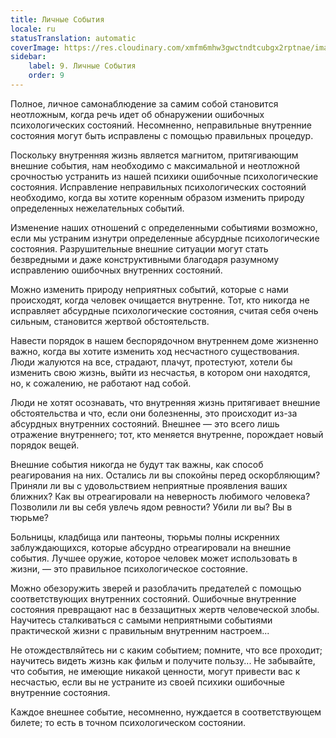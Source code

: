 ```yaml
---
title: Личные События
locale: ru
statusTranslation: automatic
coverImage: https://res.cloudinary.com/xmfm6mhw3gwctndtcubgx2rptnae/image/upload/v1740468922/small_cover_tratado_de_psicologia_revolucionaria_a4c0dca4e0.webp
sidebar:
    label: 9. Личные События
    order: 9
---
```

Полное, личное самонаблюдение за самим собой становится неотложным, когда речь идет об обнаружении ошибочных психологических состояний. Несомненно, неправильные внутренние состояния могут быть исправлены с помощью правильных процедур.

Поскольку внутренняя жизнь является магнитом, притягивающим внешние события, нам необходимо с максимальной и неотложной срочностью устранить из нашей психики ошибочные психологические состояния. Исправление неправильных психологических состояний необходимо, когда вы хотите коренным образом изменить природу определенных нежелательных событий.

Изменение наших отношений с определенными событиями возможно, если мы устраним изнутри определенные абсурдные психологические состояния. Разрушительные внешние ситуации могут стать безвредными и даже конструктивными благодаря разумному исправлению ошибочных внутренних состояний.

Можно изменить природу неприятных событий, которые с нами происходят, когда человек очищается внутренне. Тот, кто никогда не исправляет абсурдные психологические состояния, считая себя очень сильным, становится жертвой обстоятельств.

Навести порядок в нашем беспорядочном внутреннем доме жизненно важно, когда вы хотите изменить ход несчастного существования. Люди жалуются на все, страдают, плачут, протестуют, хотели бы изменить свою жизнь, выйти из несчастья, в котором они находятся, но, к сожалению, не работают над собой.

Люди не хотят осознавать, что внутренняя жизнь притягивает внешние обстоятельства и что, если они болезненны, это происходит из-за абсурдных внутренних состояний. Внешнее — это всего лишь отражение внутреннего; тот, кто меняется внутренне, порождает новый порядок вещей.

Внешние события никогда не будут так важны, как способ реагирования на них. Остались ли вы спокойны перед оскорбляющим? Приняли ли вы с удовольствием неприятные проявления ваших ближних? Как вы отреагировали на неверность любимого человека? Позволили ли вы себя увлечь ядом ревности? Убили ли вы? Вы в тюрьме?

Больницы, кладбища или пантеоны, тюрьмы полны искренних заблуждающихся, которые абсурдно отреагировали на внешние события. Лучшее оружие, которое человек может использовать в жизни, — это правильное психологическое состояние.

Можно обезоружить зверей и разоблачить предателей с помощью соответствующих внутренних состояний. Ошибочные внутренние состояния превращают нас в беззащитных жертв человеческой злобы. Научитесь сталкиваться с самыми неприятными событиями практической жизни с правильным внутренним настроем...

Не отождествляйтесь ни с каким событием; помните, что все проходит; научитесь видеть жизнь как фильм и получите пользу... Не забывайте, что события, не имеющие никакой ценности, могут привести вас к несчастью, если вы не устраните из своей психики ошибочные внутренние состояния.

Каждое внешнее событие, несомненно, нуждается в соответствующем билете; то есть в точном психологическом состоянии.

